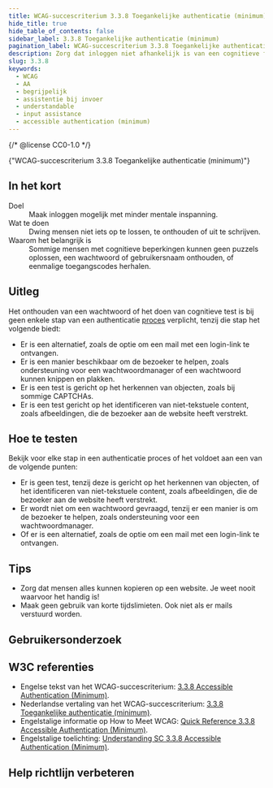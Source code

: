 ```yaml
---
title: WCAG-succescriterium 3.3.8 Toegankelijke authenticatie (minimum)
hide_title: true
hide_table_of_contents: false
sidebar_label: 3.3.8 Toegankelijke authenticatie (minimum)
pagination_label: WCAG-succescriterium 3.3.8 Toegankelijke authenticatie (minimum)
description: Zorg dat inloggen niet afhankelijk is van een cognitieve functietest, zoals het onthouden van een wachtwoord.
slug: 3.3.8
keywords:
  - WCAG
  - AA
  - begrijpelijk
  - assistentie bij invoer
  - understandable
  - input assistance
  - accessible authentication (minimum)
---
```


{/* @license CC0-1.0 */}


<WcagHeadingGroup level={1} conformanceLevel="Niveau AA">
  {"WCAG-succescriterium 3.3.8 Toegankelijke authenticatie (minimum)"}
</WcagHeadingGroup>

## In het kort

<dl>
  <div class="dl__item">
    <dt class="dl__term">Doel</dt>
    <dd class="dl__definition">Maak inloggen mogelijk met minder mentale inspanning.</dd>
  </div>
  <div class="dl__item">
    <dt class="dl__term">Wat te doen</dt>
    <dd class="dl__definition">Dwing mensen niet iets op te lossen, te onthouden of uit te schrijven.</dd>
  </div>
  <div class="dl__item">
    <dt class="dl__term">Waarom het belangrijk is</dt>
    <dd class="dl__definition">
      Sommige mensen met cognitieve beperkingen kunnen geen puzzels oplossen, een wachtwoord of gebruikersnaam
      onthouden, of eenmalige toegangscodes herhalen.
    </dd>
  </div>
</dl>

## Uitleg

<Summary />

Het onthouden van een wachtwoord of het doen van cognitieve test is bij geen enkele stap van een authenticatie [proces](/woordenlijst/#proces) verplicht, tenzij die stap het volgende biedt:

- Er is een alternatief, zoals de optie om een mail met een login-link te ontvangen.
- Er is een manier beschikbaar om de bezoeker te helpen, zoals ondersteuning voor een wachtwoordmanager of een wachtwoord kunnen knippen en plakken.
- Er is een test is gericht op het herkennen van objecten, zoals bij sommige CAPTCHAs.
- Er is een test gericht op het identificeren van niet-tekstuele content, zoals afbeeldingen, die de bezoeker aan de website heeft verstrekt.

## Hoe te testen

Bekijk voor elke stap in een authenticatie proces of het voldoet aan een van de volgende punten:

- Er is geen test, tenzij deze is gericht op het herkennen van objecten, of het identificeren van niet-tekstuele content, zoals afbeeldingen, die de bezoeker aan de website heeft verstrekt.
- Er wordt niet om een wachtwoord gevraagd, tenzij er een manier is om de bezoeker te helpen, zoals ondersteuning voor een wachtwoordmanager.
- Of er is een alternatief, zoals de optie om een mail met een login-link te ontvangen.

## Tips

- Zorg dat mensen alles kunnen kopieren op een website. Je weet nooit waarvoor het handig is!
- Maak geen gebruik van korte tijdslimieten. Ook niet als er mails verstuurd worden.

## Gebruikersonderzoek

<CTAGebruikersonderzoek />

## W3C referenties

- Engelse tekst van het WCAG-succescriterium: [<span lang="en">3.3.8 Accessible Authentication (Minimum)</span>](https://www.w3.org/TR/WCAG22/#accessible-authentication-minimum).
- Nederlandse vertaling van het WCAG-succescriterium: [3.3.8 Toegankelijke authenticatie (minimum)](https://www.w3.org/Translations/WCAG22-nl/#accessible-authentication-minimum).
- Engelstalige informatie op <span lang="en">How to Meet WCAG</span>: [<span lang="en">Quick Reference 3.3.8 Accessible Authentication (Minimum)</span>](https://www.w3.org/WAI/WCAG22/quickref/#accessible-authentication-minimum).
- Engelstalige toelichting: [<span lang="en">Understanding SC 3.3.8 Accessible Authentication (Minimum)</span>](https://www.w3.org/WAI/WCAG22/Understanding/accessible-authentication-minimum.html).

<Disclaimer />

## Help richtlijn verbeteren

<Markdown omitH1 headinglevel={3}>
  <WCAGFooterInfo />
</Markdown>
